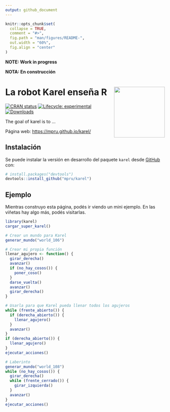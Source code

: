 ```yaml
---
output: github_document
---
```


<!-- README.md is generated from README.Rmd. Please edit that file -->

```r
knitr::opts_chunk$set(
  collapse = TRUE,
  comment = "#>",
  fig.path = "man/figures/README-",
  out.width = "60%", 
  fig.align = "center"
)
```

**NOTE: Work in progress**

**NOTA: En construcción**

# La robot Karel enseña R <img src="man/figures/karel_hexsticker.png" align="right" alt="" width="160" />

<!-- badges: start -->
[![CRAN status](https://www.r-pkg.org/badges/version/karel)](https://CRAN.R-project.org/package=karel)
[![Lifecycle: experimental](https://img.shields.io/badge/lifecycle-experimental-orange.svg)](https://www.tidyverse.org/lifecycle/#experimental)
[![Downloads](https://cranlogs.r-pkg.org/badges/karel?color=blue)](https://cran.rstudio.com/package=karel)
<!-- badges: end -->

The goal of karel is to ...


Página web: [https://mpru.github.io/karel/](https://mpru.github.io/karel/)

## Instalación

<!-- 
You can install the released version of karel from [CRAN](https://CRAN.R-project.org) with:

``` r
install.packages("karel")
```
-->

Se puede instalar la versión en desarrollo del paquete `karel` desde [GitHub](https://github.com/mpru/karel) con:

``` r
# install.packages("devtools")
devtools::install_github("mpru/karel")
```

## Ejemplo

Mientras construyo esta página, podés ir viendo un mini ejemplo. En las viñetas hay algo más, podés visitarlas.

```r
library(karel)
cargar_super_karel()

# Crear un mundo para Karel
generar_mundo("world_106")

# Crear mi propia función
llenar_agujero <- function() {
  girar_derecha()
  avanzar()
  if (no_hay_cosos()) {
    poner_coso()
  }
  darse_vuelta()
  avanzar()
  girar_derecha()
}

# Usarla para que Karel pueda llenar todos los agujeros
while (frente_abierto()) {
  if (derecha_abierto()) {
    llenar_agujero()
  }
  avanzar()
}
if (derecha_abierto()) {
  llenar_agujero()
}
ejecutar_acciones()
```


```r
# Laberinto
generar_mundo("world_108")
while (no_hay_cosos()) {
  girar_derecha()
  while (frente_cerrado()) {
    girar_izquierda()
  }
  avanzar()
}
ejecutar_acciones()
```

